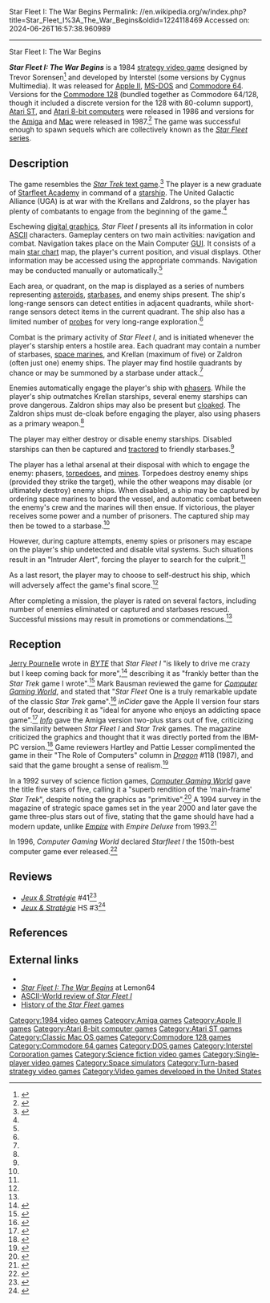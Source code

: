 Star Fleet I: The War Begins
Permalink: //en.wikipedia.org/w/index.php?title=Star_Fleet_I%3A_The_War_Begins&oldid=1224118469
Accessed on: 2024-06-26T16:57:38.960989



------
Star Fleet I: The War Begins
{{Italic title}}
{{Infobox video game
| title = Star Fleet I: The War Begins
| image = Star Fleet I The War Begins video game cover.jpg
| alt = 
| developer = Interstel
| publisher = Interstel
| designer = Trevor Sorensen
| series = ''[[Star Fleet (video game series)|Star Fleet]]''
| engine = 
| platforms = [[Apple II]], [[Mac (computer)|Mac]], [[Atari 8-bit]], [[Atari ST]], [[Commodore 64]], [[Amiga]], [[IBM PC]]
| released = 1984
| genre = [[Turn-based strategy]]
| modes = [[Single-player]]
}}

'''''Star Fleet I: The War Begins''''' is a 1984 [[strategy video game]] designed by Trevor Sorensen<ref>{{IMDb title|id=0793579|title="Star Fleet I: The War Begins"}}</ref> and developed by Interstel (some versions by Cygnus Multimedia). It was released for [[Apple II series|Apple II]], [[MS-DOS]] and [[Commodore 64]]. Versions for the [[Commodore 128]] (bundled together as Commodore 64/128, though it included a discrete version for the 128 with 80-column support), [[Atari ST]], and [[Atari 8-bit computers]] were released in 1986 and versions for the [[Amiga]] and [[Mac (computer)|Mac]] were released in 1987.<ref name="moby">{{moby game|id=/star-fleet-i-the-war-begins|name=''Star Fleet I: The War Begins''}}</ref> The game was successful enough to spawn sequels which are collectively known as the [[Star Fleet (video game series)|''Star Fleet'' series]].

==Description==
The game resembles the [[Star Trek (1971 video game)|''Star Trek'' text game]].{{r|murphy198609}}{{r|info198701amiga}}{{r|brooks199211}}<ref name="cgw199405">{{Cite magazine |date=May 1994|title=Taking A Peek|url=http://www.cgwmuseum.org/galleries/index.php?year=1994&pub=2&id=118|magazine=Computer Gaming World|pages=174–180}}</ref> The player is a new graduate of [[Starfleet Academy]] in command of a [[starship]]. The United Galactic Alliance (UGA) is at war with the Krellans and Zaldrons, so the player has plenty of combatants to engage from the beginning of the game.<ref name="moby" />

Eschewing [[computer graphics|digital graphics]], ''Star Fleet I'' presents all its information in color [[ASCII]] characters. Gameplay centers on two main activities: navigation and combat. Navigation takes place on the Main Computer [[graphical user interface|GUI]]. It consists of a main [[star chart]] map, the player's current position, and visual displays. Other information may be accessed using the appropriate commands. Navigation may be conducted manually or automatically.<ref name="moby" />

Each area, or quadrant, on the map is displayed as a series of numbers representing [[asteroid]]s, [[starbase]]s, and enemy ships present. The ship's long-range sensors can detect entities in adjacent quadrants, while short-range sensors detect items in the current quadrant. The ship also has a limited number of [[Uncrewed spacecraft|probes]] for very long-range exploration.<ref name="moby" />

Combat is the primary activity of ''Star Fleet I'', and is initiated whenever the player's starship enters a hostile area. Each quadrant may contain a number of starbases, [[space marines]], and Krellan (maximum of five) or Zaldron (often just one) enemy ships. The player may find hostile quadrants by chance or may be summoned by a starbase under attack.<ref name="moby" />

Enemies automatically engage the player's ship with [[List of weapons in Star Trek#Phasers|phaser]]s. While the player's ship outmatches Krellan starships, several enemy starships can prove dangerous. Zaldron ships may also be present but [[cloaking device|cloaked]]. The Zaldron ships must de-cloak before engaging the player, also using phasers as a primary weapon.<ref name="moby" />

The player may either destroy or disable enemy starships. Disabled starships can then be captured and [[Tractor beam|tractored]] to friendly starbases.<ref name="moby" />

The player has a lethal arsenal at their disposal with which to engage the enemy: phasers, [[List of weapons in Star Trek#Photon torpedoes|torpedoes]], and [[List of weapons in Star Trek#Multikinetic neutronic mines|mines]]. Torpedoes destroy enemy ships (provided they strike the target), while the other weapons may disable (or ultimately destroy) enemy ships. When disabled, a ship may be captured by ordering space marines to board the vessel, and automatic combat between the enemy's crew and the marines will then ensue. If victorious, the player receives some power and a number of prisoners. The captured ship may then be towed to a starbase.<ref name="moby" />

However, during capture attempts, enemy spies or prisoners may escape on the player's ship undetected and disable vital systems. Such situations result in an "Intruder Alert", forcing the player to search for the culprit.<ref name="moby" />

As a last resort, the player may to choose to self-destruct his ship, which will adversely affect the game's final score.<ref name="moby" />

After completing a mission, the player is rated on several factors, including number of enemies eliminated or captured and starbases rescued. Successful missions may result in promotions or commendations.<ref name="moby" />

==Reception==
{{Video game reviews
| CGW = {{rating|3.5|5}}{{r|brooks199405}}
| rev1=''[[Info (magazine)|Info]]''
| rev1Score = {{rating|2.5|5}}{{r|info198701amiga}}
| rev2=''[[inCider]]''
| rev2Score = {{rating|4|4}}{{r|murphy198609}}
}}

[[Jerry Pournelle]] wrote in ''[[BYTE]]'' that ''Star Fleet I'' "is likely to drive me crazy but I keep coming back for more",<ref name="pournelle198411">{{cite news | url=https://archive.org/stream/byte-magazine-1984-11/1984_11_BYTE_09-12_New_Chips#page/n359/mode/2up | title=NCC Reflections | work=BYTE | date=November 1984 | accessdate=23 October 2013 | author=Pournelle, Jerry | pages=361}}</ref> describing it as "frankly better than the ''Star Trek'' game I wrote".<ref name="pournelle198612">{{cite news | url=https://archive.org/stream/byte-magazine-1986-12/1986_12_BYTE_11-13_Graphics_Algorithms#page/n299/mode/2up | title=The Final Frontier | work=BYTE | date=December 1986 | accessdate=9 May 2015 | author=Pournelle, Jerry | pages=291}}</ref> Mark Bausman reviewed the game for ''[[Computer Gaming World]]'', and stated that "''Star Fleet'' One is a truly remarkable update of the classic ''Star Trek'' game".<ref name="CGW24">{{cite magazine |last=Bausman |first=Mark |title=Micro-Reviews |magazine=Computer Gaming World |date=Nov–Dec 1985 |volume=1 |issue=23 |pages=57–58}}</ref> ''inCider'' gave the Apple II version four stars out of four, describing it as "ideal for anyone who enjoys an addicting space game".<ref name="murphy198609">{{cite news | url=https://archive.org/stream/inCider_1986-09#page/n111/mode/2up | title=Game Room | work=inCider | date=September 1986 | accessdate=2 July 2014 | author=Murphy, Brian J. | pages=113–114}}</ref> ''[[Info (magazine)|Info]]'' gave the Amiga version two-plus stars out of five, criticizing the similarity between ''Star Fleet I'' and ''Star Trek'' games. The magazine criticized the graphics and thought that it was directly ported from the IBM-PC version.<ref name="info198701amiga">{{Cite magazine |last1=Dunnington |first1=Benn |last2=Brown |first2=Mark R. |last3=Malcolm |first3=Tom |date=January–February 1987 |title=Amiga Gallery |url=https://archive.org/stream/info-magazine-13/Info_Issue_13_1987_Jan-Feb#page/n89/mode/2up |magazine=Info |pages=90–95}}</ref> Game reviewers Hartley and Pattie Lesser complimented the game in their "The Role of Computers" column in ''[[Dragon (magazine)|Dragon]]'' #118 (1987), and said that the game brought a sense of realism.<ref name="Dragon118">{{cite journal
|title=The Role of Computers
|author=Lesser, Hartley and Patricia
|journal=[[Dragon (magazine)|Dragon]]
|issue=118
|date=February 1987
|pages=92–98}}</ref>

In a 1992 survey of science fiction games, ''[[Computer Gaming World]]'' gave the title five stars of five, calling it a "superb rendition of the 'main-frame' ''Star Trek''", despite noting the graphics as "primitive".<ref name="brooks199211">{{cite magazine | url=http://www.cgwmuseum.org/galleries/index.php?year=1992&pub=2&id=100 | title=Strategy & Wargames: The Future (2000-....) | magazine=Computer Gaming World | date=November 1992 | accessdate=4 July 2014 | author=Brooks, M. Evan | pages=99}}</ref> A 1994 survey in the magazine of strategic space games set in the year 2000 and later gave the game three-plus stars out of five, stating that the game should have had a modern update, unlike ''[[Empire (1977 video game)|Empire]]'' with ''Empire Deluxe'' from 1993.<ref name="brooks199405">{{Cite magazine|last=Brooks|first=M. Evan|date=May 1994|title=Never Trust A Gazfluvian Flingschnogger!|url=http://www.cgwmuseum.org/galleries/index.php?year=1994&pub=2&id=118|magazine=Computer Gaming World|pages=42–58}}</ref>

In 1996, ''Computer Gaming World'' declared ''Starfleet I'' the 150th-best computer game ever released.<ref name=cgw150>{{cite magazine | author=Staff | title=150 Best (and 50 Worst) Games of All Time | magazine=[[Computer Gaming World]] | date=November 1996 | issue=148 | pages=63–65, 68, 72, 74, 76, 78, 80, 84, 88, 90, 94, 98}}</ref>

==Reviews==
* ''[[:fr:Jeux et Stratégie|Jeux & Stratégie]]'' #41<ref>{{cite web | url=https://archive.org/details/jeux-et-strategie-41/page/58/mode/2up | title=Jeux & stratégie 41 | date=October 1986}}</ref>
* ''[[:fr:Jeux et Stratégie|Jeux & Stratégie]]'' HS #3<ref>{{cite web | url=https://archive.org/details/jeux-et-strategie-hs-3/page/98/mode/2up | title=Jeux & stratégie HS 3 | year=1986}}</ref>

==References==
{{Reflist}}

==External links==
* {{moby game|id=/star-fleet-i-the-war-begins}}
* [https://www.lemon64.com/game/star-fleet-1 ''Star Fleet I: The War Begins''] at Lemon64
* [http://ascii-world.wikidot.com/star-fleet-1-review ASCII-World review of ''Star Fleet I'']
* [https://web.archive.org/web/20110929235346/http://www.symbioticsoftware.net/starfleet/history.htm History of the ''Star Fleet'' games]

[[Category:1984 video games]]
[[Category:Amiga games]]
[[Category:Apple II games]]
[[Category:Atari 8-bit computer games]]
[[Category:Atari ST games]]
[[Category:Classic Mac OS games]]
[[Category:Commodore 128 games]]
[[Category:Commodore 64 games]]
[[Category:DOS games]]
[[Category:Interstel Corporation games]]
[[Category:Science fiction video games]]
[[Category:Single-player video games]]
[[Category:Space simulators]]
[[Category:Turn-based strategy video games]]
[[Category:Video games developed in the United States]]